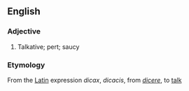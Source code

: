 {{rfv}}
==English==
===Adjective===
#Talkative; pert; saucy
===Etymology===
From the [[Latin]] expression ''dicax'', ''dicacis'', from ''[[dicere]]'', to [[talk]]